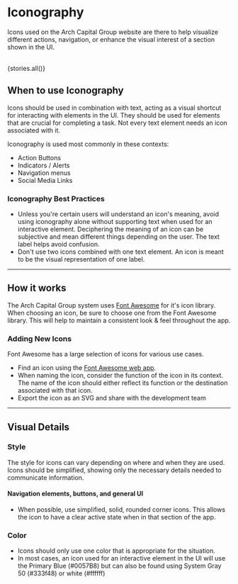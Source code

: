 
<Meta title="Primitives / Icons" />

# Iconography

Icons used on the Arch Capital Group website are there to help visualize different actions, navigation, or enhance the visual interest of a section shown in the UI.

<br />

<Story name="All">
  {stories.all()}
</Story>

<br />

## When to use Iconography

Icons should be used in combination with text, acting as a visual shortcut for interacting with elements in the UI. They should be used for elements that are crucial for completing a task. Not every text element needs an icon associated with it.

Iconography is used most commonly in these contexts:

- Action Buttons
- Indicators / Alerts
- Navigation menus
- Social Media Links

### Iconography Best Practices

- Unless you're certain users will understand an icon's meaning, avoid using iconography alone without supporting text when used for an interactive element. Deciphering the meaning of an icon can be subjective and mean different things depending on the user. The text label helps avoid confusion.
- Don't use two icons combined with one text element. An icon is meant to be the visual representation of one label.

---

## How it works

The Arch Capital Group system uses [Font Awesome](https://fontawesome.com) for it's icon library. When choosing an icon, be sure to choose one from the Font Awesome library. This will help to maintain a consistent look & feel throughout the app.

### Adding New Icons

Font Awesome has a large selection of icons for various use cases.

- Find an icon using the [Font Awesome web app](https://fontawesome.com/icons?d=gallery).
- When naming the icon, consider the function of the icon in its context. The name of the icon should either reflect its function or the destination associated with that icon.
- Export the icon as an SVG and share with the development team

---

## Visual Details

### Style

The style for icons can vary depending on where and when they are used. Icons should be simplified, showing only the necessary details needed to communicate information.

#### Navigation elements, buttons, and general UI

- When possible, use simplified, solid, rounded corner icons. This allows the icon to have a clear active state when in that section of the app.

### Color

- Icons should only use one color that is appropriate for the situation.
- In most cases, an icon used for an interactive element in the UI will use the Primary Blue (#0057B8) but can also be found using System Gray 50 (#333f48) or white (#ffffff)
